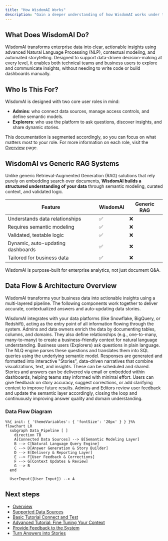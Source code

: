 ```yaml
---
title: "How WisdomAI Works"
description: "Gain a deeper understanding of how WisdomAI works under the hood, from data ingestion to delivering contextual answers and stories. This page explores the architecture of the platform, highlighting the components that power its natural language intelligence, reporting capabilities, and collaborative workflows."
---
```


## What Does WisdomAI Do?

WisdomAI transforms enterprise data into clear, actionable insights using advanced Natural Language Processing (NLP), contextual modeling, and automated storytelling. Designed to support data-driven decision-making at every level, it enables both technical teams and business users to explore and communicate insights, without needing to write code or build dashboards manually.

## Who Is This For?

WisdomAI is designed with two core user roles in mind:

- **Admins**: who connect data sources, manage access controls, and define semantic models.
- **Explorers**: who use the platform to ask questions, discover insights, and share dynamic stories.

This documentation is segmented accordingly, so you can focus on what matters most to your role. For more information on each role, visit the [Overview](/getting-started/overview) page.

## WisdomAI vs Generic RAG Systems

Unlike generic Retrieval-Augmented Generation (RAG) solutions that rely purely on embedding search over documents, **WisdomAI builds a structured understanding of your data** through semantic modeling, curated context, and validated logic.

| Feature                           | WisdomAI | Generic RAG |
| --------------------------------- | -------- | ----------- |
| Understands data relationships    | ✅        | ❌           |
| Requires semantic modeling        | ✅        | ❌           |
| Validated, testable logic         | ✅        | ❌           |
| Dynamic, auto-updating dashboards | ✅        | ❌           |
| Tailored for business data        | ✅        | ❌           |

WisdomAI is purpose-built for enterprise analytics, not just document Q&A.

## Data Flow & Architecture Overview

WisdomAI transforms your business data into actionable insights using a multi-layered pipeline. The following components work together to deliver accurate, contextualized answers and auto-updating data stories.

<Steps>
  <Step title="Connected Data Sources" icon="check" titleSize="h3">
    WisdomAI integrates with your data platforms (like Snowflake, BigQuery, or Redshift), acting as the entry point of all information flowing through the system.
  </Step>
  <Step title="Semantic Modeling" icon="check" titleSize="h3">
    Admins and data owners enrich the data by documenting tables, columns, and domains. They also define relationships (e.g., one-to-many, many-to-many) to create a business-friendly context for natural language understanding.
  </Step>
  <Step title="Natural Language Query (NLQ) Engine" icon="check" titleSize="h3">
    Business users (Explorers) ask questions in plain language. The NLQ engine parses these questions and translates them into SQL queries using the underlying semantic model.
  </Step>
  <Step title="Answer Generation and Story Builder" icon="check" titleSize="h3">
    Responses are generated and formatted into interactive "Stories", data-driven narratives that combine visualizations, text, and insights. These can be scheduled and shared.
  </Step>
  <Step title="Delivery and Reporting Layer" icon="check" titleSize="h3">
    Stories and answers can be delivered via email or embedded within dashboards, helping teams stay informed with minimal effort.
  </Step>
  <Step title="User Feedback and Corrections" icon="check" titleSize="h3">
    Users can give feedback on story accuracy, suggest corrections, or add clarifying context to improve future results.
  </Step>
  <Step title="Context Updates and Review Loop" icon="check" titleSize="h3">
    Admins and Editors review user feedback and update the semantic layer accordingly, closing the loop and continuously improving answer quality and domain understanding.
  </Step>
</Steps>

### Data Flow Diagram

```mermaid
%%{ init: { 'themeVariables': { 'fontSize': '20px' } } }%%
flowchart LR
  subgraph Data_Pipeline [ ]
    direction TB
    A[Connected Data Sources] --> B[Semantic Modeling Layer]
    B --> C[Natural Language Query Engine]
    C --> D[Answer Generation & Story Builder]
    D --> E[Delivery & Reporting Layer]
    E --> F[User Feedback & Corrections]
    F --> G[Context Updates & Review]
    G --> B
  end

  UserInput([User Input]) --> A
```

## Next steps

- [Overview](/getting-started/overview)
- [Supported Data Sources](/getting-started/supported-data-sources)
- [Basic Tutorial Connect and Test](/setting-up-wisdom-ai/basic-tutorial-connect-and-test)
- [Advanced Tutorial: Fine Tuning Your Context](/setting-up-wisdom-ai/advanced-tutorial-fine-tuning-your-context)
- [Provide Feedback to the System](/setting-up-wisdom-ai/provide-feedback-to-the-system)
- [Turn Answers into Stories](/using-wisdom-ai-everyday/turn-answers-into-stories)